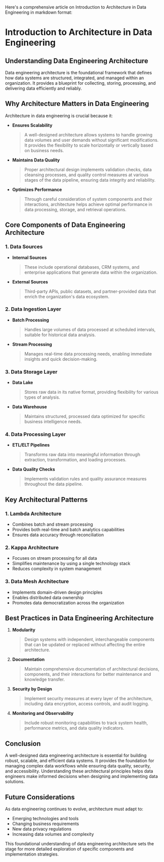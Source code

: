 Here's a comprehensive article on Introduction to Architecture in Data Engineering in markdown format:

# Introduction to Architecture in Data Engineering

## Understanding Data Engineering Architecture

Data engineering architecture is the foundational framework that defines how data systems are structured, integrated, and managed within an organization. It provides a blueprint for collecting, storing, processing, and delivering data efficiently and reliably.

## Why Architecture Matters in Data Engineering

Architecture in data engineering is crucial because it:

* **Ensures Scalability**
  > A well-designed architecture allows systems to handle growing data volumes and user demands without significant modifications. It provides the flexibility to scale horizontally or vertically based on business needs.

* **Maintains Data Quality**
  > Proper architectural design implements validation checks, data cleansing processes, and quality control measures at various stages of the data pipeline, ensuring data integrity and reliability.

* **Optimizes Performance**
  > Through careful consideration of system components and their interactions, architecture helps achieve optimal performance in data processing, storage, and retrieval operations.

## Core Components of Data Engineering Architecture

### 1. Data Sources
* **Internal Sources**
  > These include operational databases, CRM systems, and enterprise applications that generate data within the organization.

* **External Sources**
  > Third-party APIs, public datasets, and partner-provided data that enrich the organization's data ecosystem.

### 2. Data Ingestion Layer
* **Batch Processing**
  > Handles large volumes of data processed at scheduled intervals, suitable for historical data analysis.

* **Stream Processing**
  > Manages real-time data processing needs, enabling immediate insights and quick decision-making.

### 3. Data Storage Layer
* **Data Lake**
  > Stores raw data in its native format, providing flexibility for various types of analysis.

* **Data Warehouse**
  > Maintains structured, processed data optimized for specific business intelligence needs.

### 4. Data Processing Layer
* **ETL/ELT Pipelines**
  > Transforms raw data into meaningful information through extraction, transformation, and loading processes.

* **Data Quality Checks**
  > Implements validation rules and quality assurance measures throughout the data pipeline.

## Key Architectural Patterns

### 1. Lambda Architecture
* Combines batch and stream processing
* Provides both real-time and batch analytics capabilities
* Ensures data accuracy through reconciliation

### 2. Kappa Architecture
* Focuses on stream processing for all data
* Simplifies maintenance by using a single technology stack
* Reduces complexity in system management

### 3. Data Mesh Architecture
* Implements domain-driven design principles
* Enables distributed data ownership
* Promotes data democratization across the organization

## Best Practices in Data Engineering Architecture

1. **Modularity**
   > Design systems with independent, interchangeable components that can be updated or replaced without affecting the entire architecture.

2. **Documentation**
   > Maintain comprehensive documentation of architectural decisions, components, and their interactions for better maintenance and knowledge transfer.

3. **Security by Design**
   > Implement security measures at every layer of the architecture, including data encryption, access controls, and audit logging.

4. **Monitoring and Observability**
   > Include robust monitoring capabilities to track system health, performance metrics, and data quality indicators.

## Conclusion

A well-designed data engineering architecture is essential for building robust, scalable, and efficient data systems. It provides the foundation for managing complex data workflows while ensuring data quality, security, and accessibility. Understanding these architectural principles helps data engineers make informed decisions when designing and implementing data solutions.

## Future Considerations

As data engineering continues to evolve, architecture must adapt to:
* Emerging technologies and tools
* Changing business requirements
* New data privacy regulations
* Increasing data volumes and complexity

This foundational understanding of data engineering architecture sets the stage for more detailed exploration of specific components and implementation strategies.